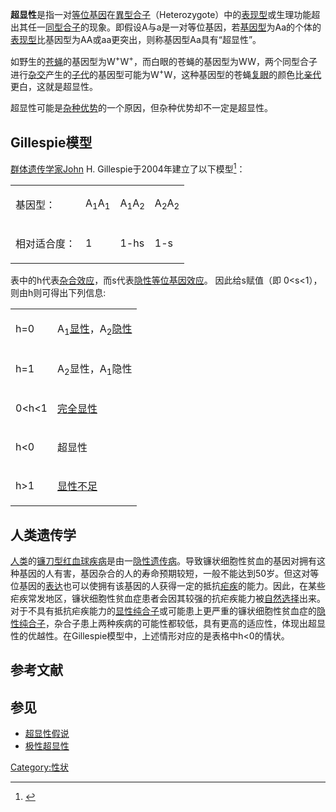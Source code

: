 '''超显性'''是指一对[[等位基因|等位基因]]在[[異型合子|異型合子]]（Heterozygote）中的[[表现型|表现型]]或生理功能超出其任一[[同型合子|同型合子]]的现象。即假设A与a是一对等位基因，若[[基因型|基因型]]为Aa的个体的[[表现型|表现型]]比基因型为AA或aa更突出，则称基因型Aa具有“超显性”。

如野生的[[苍蝇|苍蝇]]的基因型为W<sup>+</sup>W<sup>+</sup>，而白眼的苍蝇的基因型为WW，两个同型合子进行[[杂交|杂交]]产生的[[子代|子代]]的基因型可能为W<sup>+</sup>W，这种基因型的苍蝇[[复眼|复眼]]的颜色比[[亲代|亲代]]更白，这就是超显性。

超显性可能是[[杂种优势|杂种优势]]的一个原因，但杂种优势却不一定是超显性。

==Gillespie模型==
[[群体遗传学|群体遗传学家]]John H. Gillespie于2004年建立了以下模型<ref>{{cite book
  |last = Gillespie
  |first = John
  |authorlink = John_H._Gillespie
  |title = Population Genetics: A Concise Guide, Second Edition
  |publisher = Johns Hopkins University Press
  |year = 2004
  |isbn = 0-8018-8008-4}}
</ref>：

{| class="wikitable"
|-
| 基因型：
| A<sub>1</sub>A<sub>1</sub>
| A<sub>1</sub>A<sub>2</sub>
| A<sub>2</sub>A<sub>2</sub>
|-
| 相对适合度：
| 1
| 1-hs
| 1-s
|}
表中的h代表[[杂合效应|杂合效应]]，而s代表[[隐性等位基因效应|隐性等位基因效应]]。
因此给s赋值（即 0<s<1），则由h则可得出下列信息:
{| class="wikitable"
|-
| h=0
| A<sub>1</sub>[[显性|显性]]，A<sub>2</sub>[[隐性|隐性]]
|-
| h=1
| A<sub>2</sub>显性，A<sub>1</sub>隐性
|-
| 0<h<1
| [[完全显性|完全显性]]
|-
| h<0
| 超显性
|-
| h>1
| [[显性不足|显性不足]]
|}

==人类遗传学==
[[人类|人类]]的[[镰刀型红血球疾病|镰刀型红血球疾病]]是由一[[隐性遗传病|隐性遗传病]]。导致镰状细胞性贫血的基因对拥有这种基因的人有害，基因杂合的人的寿命预期较短，一般不能达到50岁。但这对等位基因的[[基因表达|表达]]也可以使拥有该基因的人获得一定的抵抗[[疟疾|疟疾]]的能力。因此，在某些疟疾常发地区，镰状细胞性贫血症患者会因其较强的抗疟疾能力被[[自然选择|自然选择]]出来。对于不具有抵抗疟疾能力的[[显性纯合子|显性纯合子]]或可能患上更严重的镰状细胞性贫血症的[[隐性纯合子|隐性纯合子]]，杂合子患上两种疾病的可能性都较低，具有更高的适应性，体现出超显性的优越性。在Gillespie模型中，上述情形对应的是表格中h<0的情状。

==参考文献==
{{reflist}}

==参见==
* [[超显性假说|超显性假说]]
* [[极性超显性|极性超显性]]

{{Genetics-stub}}

[[Category:性状|Category:性状]]
